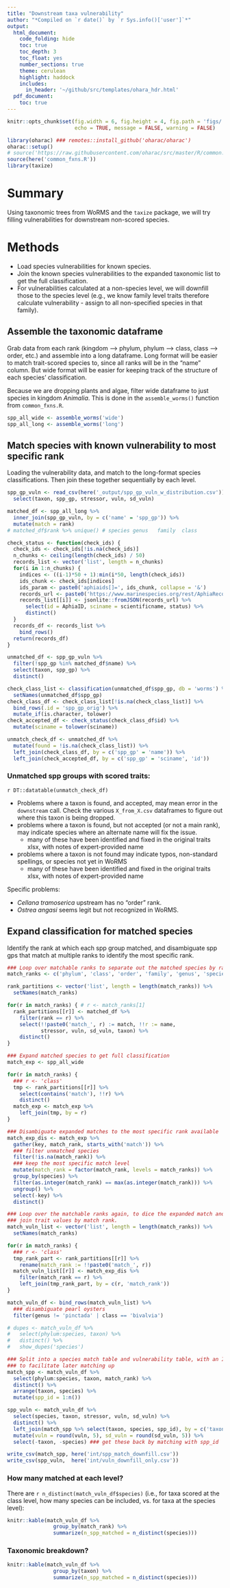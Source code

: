 ```yaml
---
title: "Downstream taxa vulnerability"
author: "*Compiled on `r date()` by `r Sys.info()['user']`*"
output: 
  html_document:
    code_folding: hide
    toc: true
    toc_depth: 3
    toc_float: yes
    number_sections: true
    theme: cerulean
    highlight: haddock
    includes: 
      in_header: '~/github/src/templates/ohara_hdr.html'
  pdf_document:
    toc: true
---
```


``` r

knitr::opts_chunk$set(fig.width = 6, fig.height = 4, fig.path = 'figs/',
                      echo = TRUE, message = FALSE, warning = FALSE)

library(oharac) ### remotes::install_github('oharac/oharac')
oharac::setup()
# source('https://raw.githubusercontent.com/oharac/src/master/R/common.R')
source(here('common_fxns.R'))
library(taxize)

```

# Summary

Using taxonomic trees from WoRMS and the `taxize` package, we will try filling vulnerabilities for downstream non-scored species.

# Methods

* Load species vulnerabilities for known species.  
* Join the known species vulnerabilities to the expanded taxonomic list to get the full classification.
* For vulnerabilities calculated at a non-species level, we will downfill those to the species level (e.g., we know family level traits therefore calculate vulnerability - assign to all non-specified species in that family).

## Assemble the taxonomic dataframe

Grab data from each rank (kingdom --> phylum, phylum --> class, class --> order, etc.) and assemble into a long dataframe.  Long format will be easier to match trait-scored species to, since all ranks will be in the "name" column.  But wide format will be easier for keeping track of the structure of each species' classification.

Because we are dropping plants and algae, filter wide dataframe to just species in kingdom _Animalia_.  This is done in the `assemble_worms()` function from `common_fxns.R`.

``` r
spp_all_wide <- assemble_worms('wide')
spp_all_long <- assemble_worms('long')
```

## Match species with known vulnerability to most specific rank

Loading the vulnerability data, and match to the long-format species classifications.  Then join these together sequentially by each level.

``` r
spp_gp_vuln <- read_csv(here('_output/spp_gp_vuln_w_distribution.csv')) %>%
  select(taxon, spp_gp, stressor, vuln, sd_vuln)

matched_df <- spp_all_long %>%
  inner_join(spp_gp_vuln, by = c('name' = 'spp_gp')) %>%
  mutate(match = rank)
# matched_df$rank %>% unique() # species genus   family  class
```

``` r
check_status <- function(check_ids) {
  check_ids <- check_ids[!is.na(check_ids)]
  n_chunks <- ceiling(length(check_ids) / 50)
  records_list <- vector('list', length = n_chunks)
  for(i in 1:n_chunks) {
    indices <- ((i-1)*50 + 1):min(i*50, length(check_ids))
    ids_chunk <- check_ids[indices]
    ids_param <- paste0('aphiaids[]=', ids_chunk, collapse = '&')
    records_url <- paste0('https://www.marinespecies.org/rest/AphiaRecordsByAphiaIDs?', ids_param)
    records_list[[i]] <- jsonlite::fromJSON(records_url) %>%
      select(id = AphiaID, sciname = scientificname, status) %>%
      distinct()
  }
  records_df <- records_list %>% 
    bind_rows()
  return(records_df)
}

unmatched_df <- spp_gp_vuln %>%
  filter(!spp_gp %in% matched_df$name) %>%
  select(taxon, spp_gp) %>%
  distinct()

check_class_list <- classification(unmatched_df$spp_gp, db = 'worms') %>%
  setNames(unmatched_df$spp_gp)
check_class_df <- check_class_list[!is.na(check_class_list)] %>%
  bind_rows(.id = 'spp_gp_orig') %>%
  mutate_if(is.character, tolower)
check_accepted_df <- check_status(check_class_df$id) %>%
  mutate(sciname = tolower(sciname))

unmatch_check_df <- unmatched_df %>%
  mutate(found = !is.na(check_class_list)) %>%
  left_join(check_class_df, by = c('spp_gp' = 'name')) %>%
  left_join(check_accepted_df, by = c('spp_gp' = 'sciname', 'id'))
```

### Unmatched spp groups with scored traits:

`r DT::datatable(unmatch_check_df)`

* Problems where a taxon is found, and accepted, may mean error in the `downstream` call.  Check the various `X_from_X.csv` dataframes to figure out where this taxon is being dropped.
* problems where a taxon is found, but not accepted (or not a main rank), may indicate species where an alternate name will fix the issue.
    * many of these have been identified and fixed in the original traits xlsx, with notes of expert-provided name
* problems where a taxon is not found may indicate typos, non-standard spellings, or species not yet in WoRMS
    * many of these have been identified and fixed in the original traits xlsx, with notes of expert-provided name

Specific problems:

* _Cellana tramoserica_ upstream has no "order" rank.
* _Ostrea angasi_ seems legit but not recognized in WoRMS.

## Expand classification for matched species

Identify the rank at which each spp group matched, and disambiguate spp gps that match at multiple ranks to identify the most specific rank. 

``` r
### Loop over matchable ranks to separate out the matched species by rank of match
match_ranks <- c('phylum', 'class', 'order', 'family', 'genus', 'species')

rank_partitions <- vector('list', length = length(match_ranks)) %>%
  setNames(match_ranks)

for(r in match_ranks) { # r <- match_ranks[1]
  rank_partitions[[r]] <- matched_df %>%
    filter(rank == r) %>%
    select(!!paste0('match_', r) := match, !!r := name, 
           stressor, vuln, sd_vuln, taxon) %>%
    distinct()
}

### Expand matched species to get full classification
match_exp <- spp_all_wide

for(r in match_ranks) {
  ### r <- 'class'
  tmp <- rank_partitions[[r]] %>%
    select(contains('match'), !!r) %>%
    distinct()
  match_exp <- match_exp %>%
    left_join(tmp, by = r)
}

### Disambiguate expanded matches to the most specific rank available
match_exp_dis <- match_exp %>%
  gather(key, match_rank, starts_with('match')) %>%
  ### filter unmatched species
  filter(!is.na(match_rank)) %>%
  ### keep the most specific match level
  mutate(match_rank = factor(match_rank, levels = match_ranks)) %>%
  group_by(species) %>%
  filter(as.integer(match_rank) == max(as.integer(match_rank))) %>%
  ungroup() %>%
  select(-key) %>%
  distinct()

### Loop over the matchable ranks again, to dice the expanded match and
### join trait values by match rank.
match_vuln_list <- vector('list', length = length(match_ranks)) %>%
  setNames(match_ranks)

for(r in match_ranks) {
  ### r <- 'class'
  tmp_rank_part <- rank_partitions[[r]] %>%
    rename(match_rank := !!paste0('match_', r))
  match_vuln_list[[r]] <- match_exp_dis %>%
    filter(match_rank == r) %>%
    left_join(tmp_rank_part, by = c(r, 'match_rank'))
}

match_vuln_df <- bind_rows(match_vuln_list) %>%
  ### disambiguate pearl oysters
  filter(genus != 'pinctada' | class == 'bivalvia')

# dupes <- match_vuln_df %>%
#   select(phylum:species, taxon) %>%
#   distinct() %>%
#   show_dupes('species')

### Split into a species match table and vulnerability table, with an ID number
### to facilitate later matching up
match_spp <- match_vuln_df %>%
  select(phylum:species, taxon, match_rank) %>%
  distinct() %>%
  arrange(taxon, species) %>%
  mutate(spp_id = 1:n())

spp_vuln <- match_vuln_df %>%
  select(species, taxon, stressor, vuln, sd_vuln) %>%
  distinct() %>%
  left_join(match_spp %>% select(taxon, species, spp_id), by = c('taxon', 'species')) %>%
  mutate(vuln = round(vuln, 5), sd_vuln = round(sd_vuln, 5)) %>%
  select(-taxon, -species) ### get these back by matching with spp_id

write_csv(match_spp, here('int/spp_match_downfill.csv'))
write_csv(spp_vuln,  here('int/vuln_downfill_only.csv'))
```

### How many matched at each level?

There are `r n_distinct(match_vuln_df$species)` (i.e., for taxa scored at the class level, how many species can be included, vs. for taxa at the species level):

``` r
knitr::kable(match_vuln_df %>% 
               group_by(match_rank) %>% 
               summarize(n_spp_matched = n_distinct(species)))
```

### Taxonomic breakdown?

```r
knitr::kable(match_vuln_df %>%
               group_by(taxon) %>%
               summarize(n_spp_matched = n_distinct(species)))
```

